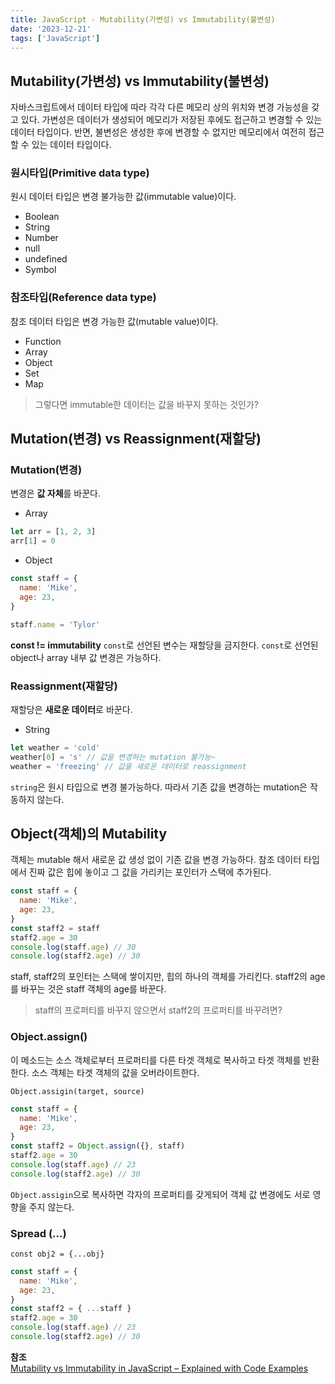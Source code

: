 ```yaml
---
title: JavaScript - Mutability(가변성) vs Immutability(불변성)
date: '2023-12-21'
tags: ['JavaScript']
---
```


## Mutability(가변성) vs Immutability(불변성)

자바스크립트에서 데이터 타입에 따라 각각 다른 메모리 상의 위치와 변경 가능성을 갖고 있다.
가변성은 데이터가 생성되어 메모리가 저장된 후에도 접근하고 변경할 수 있는 데이터 타입이다.
반면, 불변성은 생성한 후에 변경할 수 없지만 메모리에서 여전히 접근할 수 있는 데이터 타입이다.

### 원시타입(Primitive data type)

원시 데이터 타입은 변경 불가능한 값(immutable value)이다.

- Boolean
- String
- Number
- null
- undefined
- Symbol

### 참조타입(Reference data type)

참조 데이터 타입은 변경 가능한 값(mutable value)이다.

- Function
- Array
- Object
- Set
- Map

> 그렇다면 immutable한 데이터는 값을 바꾸지 못하는 것인가?

## Mutation(변경) vs Reassignment(재할당)

### Mutation(변경)

변경은 **값 자체**를 바꾼다.

- Array

```javascript
let arr = [1, 2, 3]
arr[1] = 0
```

- Object

```javascript
const staff = {
  name: 'Mike',
  age: 23,
}

staff.name = 'Tylor'
```

**const != immutability**
`const`로 선언된 변수는 재할당을 금지한다. `const`로 선언된 object나 array 내부 값 변경은 가능하다.

### Reassignment(재할당)

재할당은 **새로운 데이터**로 바꾼다.

- String

```javascript
let weather = 'cold'
weather[0] = 's' // 값을 변경하는 mutation 불가능~
weather = 'freezing' // 값을 새로운 데이터로 reassignment
```

`string`은 원시 타입으로 변경 불가능하다. 따라서 기존 값을 변경하는 mutation은 작동하지 않는다.

## Object(객체)의 Mutability

객체는 mutable 해서 새로운 값 생성 없이 기존 값을 변경 가능하다.
참조 데이터 타입에서 진짜 값은 힙에 놓이고 그 값을 가리키는 포인터가 스택에 추가된다.

```javascript
const staff = {
  name: 'Mike',
  age: 23,
}
const staff2 = staff
staff2.age = 30
console.log(staff.age) // 30
console.log(staff2.age) // 30
```

staff, staff2의 포인터는 스택에 쌓이지만, 힙의 하나의 객체를 가리킨다.
staff2의 age를 바꾸는 것은 staff 객체의 age를 바꾼다.

> staff의 프로퍼티를 바꾸지 않으면서 staff2의 프로퍼티를 바꾸려면?

### Object.assign()

이 메소드는 소스 객체로부터 프로퍼티를 다른 타겟 객체로 복사하고 타겟 객체를 반환한다. 소스 객체는 타겟 객체의 값을 오버라이트한다.

`Object.assigin(target, source)`

```javascript
const staff = {
  name: 'Mike',
  age: 23,
}
const staff2 = Object.assign({}, staff)
staff2.age = 30
console.log(staff.age) // 23
console.log(staff2.age) // 30
```

`Object.assigin`으로 복사하면 각자의 프로퍼티를 갖게되어 객체 값 변경에도 서로 영향을 주지 않는다.

### Spread (...)

`const obj2 = {...obj}`

```javascript
const staff = {
  name: 'Mike',
  age: 23,
}
const staff2 = { ...staff }
staff2.age = 30
console.log(staff.age) // 23
console.log(staff2.age) // 30
```

**참조**\
[Mutability vs Immutability in JavaScript – Explained with Code Examples](https://www.freecodecamp.org/news/mutability-vs-immutability-in-javascript/)
